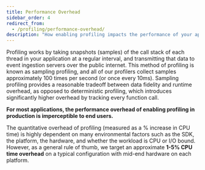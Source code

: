 ```yaml
---
title: Performance Overhead
sidebar_order: 4
redirect_from:
  - /profiling/performance-overhead/
description: "How enabling profiling impacts the performance of your application."
---
```


Profiling works by taking snapshots (samples) of the call stack of each thread in your application at a regular interval, and transmitting that data to event ingestion servers over the public internet. This method of profiling is known as sampling profiling, and all of our profilers collect samples approximately 100 times per second (or once every 10ms). Sampling profiling provides a reasonable tradeoff between data fidelity and runtime overhead, as opposed to deterministic profiling, which introduces significantly higher overhead by tracking every function call.

**For most applications, the performance overhead of enabling profiling in production is imperceptible to end users.**

The quantitative overhead of profiling (measured as a % increase in CPU time) is highly dependent on many environmental factors such as the SDK, the platform, the hardware, and whether the workload is CPU or I/O bound. However, as a general rule of thumb, we target an approximate **1-5% CPU time overhead** on a typical configuration with mid-end hardware on each platform.
